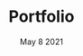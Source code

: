 ---
title: Portfolio
description: "My portfolio showcases a diverse range of projects that have successfully met or exceeded client expectations across various sectors. This collection highlights my comprehensive skills in design, development, marketing, and consulting, demonstrating my commitment to excellence and my capability to deliver substantial value to clients."
date: May 8 2021
logo: Portfolio
---